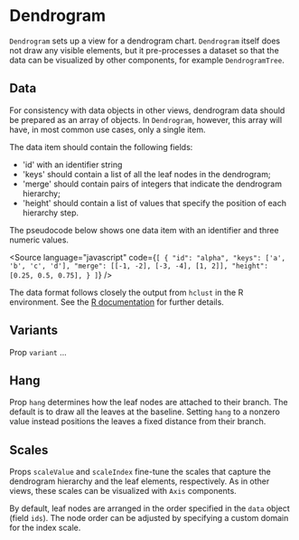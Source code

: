 
# Dendrogram

<Meta of={DendrogramStories} />

`Dendrogram` sets up a view for a dendrogram chart. `Dendrogram` itself does not draw any visible elements, but it pre-processes a dataset so that the data can be visualized by other components, for example `DendrogramTree`.

<ArgTypes of={DendrogramStories} />

## Data

For consistency with data objects in other views, dendrogram data should be prepared as an array of objects.
In `Dendrogram`, however, this array will have, in most common use cases, only a single item.

The data item should contain the following fields:

-   'id' with an identifier string
-   'keys' should contain a list of all the leaf nodes in the dendrogram;
-   'merge' should contain pairs of integers that indicate the dendrogram hierarchy;
-   'height' should contain a list of values that specify the position of each hierarchy step.

The pseudocode below shows one data item with an identifier and three numeric values.

<Source
    language="javascript"
    code={`
  [
  {
   "id": "alpha",
   "keys": ['a', 'b', 'c', 'd'],
   "merge": [[-1, -2], [-3, -4], [1, 2]],
   "height": [0.25, 0.5, 0.75],
  }
  ]
  `}
/>

The data format follows closely the output from `hclust` in the R environment.
See the [R documentation](https://stat.ethz.ch/R-manual/R-devel/library/stats/html/hclust.html) for further details.

## Variants

Prop `variant` ...

<Canvas of={DendrogramStories.Top} />
<Canvas of={DendrogramStories.Right} />
<Canvas of={DendrogramStories.Bottom} />
<Canvas of={DendrogramStories.Left} />

## Hang

Prop `hang` determines how the leaf nodes are attached to their branch.
The default is to draw all the leaves at the baseline.
Setting `hang` to a nonzero value instead positions the leaves a fixed distance from their branch.

<Canvas of={DendrogramStories.HangBottom} />
<Canvas of={DendrogramStories.HangRight} />

## Scales

Props `scaleValue` and `scaleIndex` fine-tune the scales that capture the dendrogram hierarchy and the leaf elements,
respectively.
As in other views, these scales can be visualized with `Axis` components.

<Canvas of={DendrogramStories.DefaultScales} />

By default, leaf nodes are arranged in the order specified in the `data` object (field `ids`).
The node order can be adjusted by specifying a custom domain for the index scale.

<Canvas of={DendrogramStories.CustomScales} />
